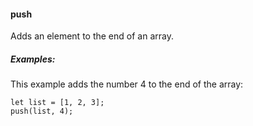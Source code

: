 #### push

Adds an element to the end of an array.

##### Examples:

This example adds the number 4 to the end of the array:

```
let list = [1, 2, 3];
push(list, 4);
```
